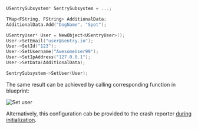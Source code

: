 ```cpp
USentrySubsystem* SentrySubsystem = ...;

TMap<FString, FString> AdditionalData;
AdditionalData.Add("DogName", "Spot");

USentryUser* User = NewObject<USentryUser>();
User->SetEmail("user@sentry.io");
User->SetId("123");
User->SetUsername("AwesomeUser99");
User->SetIpAddress("127.0.0.1");
User->SetData(AdditionalData);

SentrySubsystem->SetUser(User);
```

The same result can be achieved by calling corresponding function in blueprint:

![Set user](unreal_set_user.png)

Alternatively, this configuration cab be provided to the crash reporter [during initialization](/platforms/unreal/setup-crashreport/#configure-attributes).
